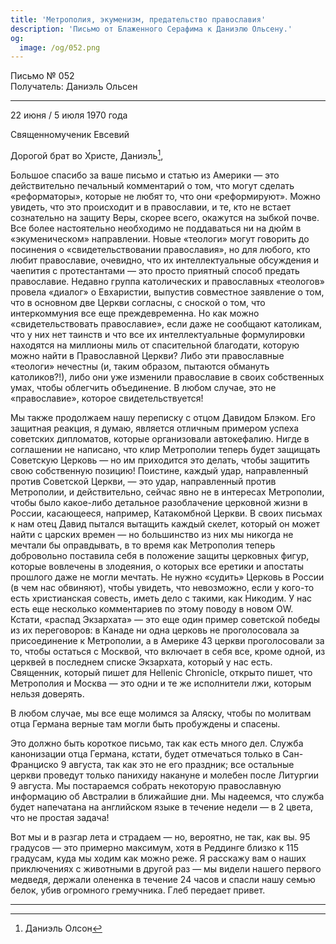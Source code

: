 ```yaml
---
title: 'Метрополия, экуменизм, предательство православия'
description: 'Письмо от Блаженного Серафима к Даниэлю Ольсену.'
og:
  image: /og/052.png
---
```


<div style={{textAlign:'right', fontFamily:'monospace'}}>Письмо № 052</div>
<div style={{textAlign:'left', fontFamily:'monospace'}}>Получатель: Даниэль Ольсен</div>

---

22 июня / 5 июля 1970 года

Священномученик Евсевий

Дорогой брат во Христе, Даниэль[^1],

Большое спасибо за ваше письмо и статью из Америки — это действительно печальный комментарий о том, что могут сделать «реформаторы», которые не любят то, что они «реформируют». Можно увидеть, что это происходит и в православии, и те, кто не встает сознательно на защиту Веры, скорее всего, окажутся на зыбкой почве. Все более настоятельно необходимо не поддаваться ни на дюйм в «экуменическом» направлении. Новые «теологи» могут говорить до посинения о «свидетельствовании православия», но для любого, кто любит православие, очевидно, что их интеллектуальные обсуждения и чаепития с протестантами — это просто приятный способ предать православие. Недавно группа католических и православных «теологов» провела «диалог» о Евхаристии, выпустив совместное заявление о том, что в основном две Церкви согласны, с сноской о том, что интеркоммуния все еще преждевременна. Но как можно «свидетельствовать православие», если даже не сообщают католикам, что у них нет таинств и что все их интеллектуальные формулировки находятся на миллионы миль от спасительной благодати, которую можно найти в Православной Церкви? Либо эти православные «теологи» нечестны (и, таким образом, пытаются обмануть католиков?!), либо они уже изменили православие в своих собственных умах, чтобы облегчить объединение. В любом случае, это не «православие», которое свидетельствуется!

Мы также продолжаем нашу переписку с отцом Давидом Блэком. Его защитная реакция, я думаю, является отличным примером успеха советских дипломатов, которые организовали автокефалию. Нигде в соглашении не написано, что клир Метрополии теперь будет защищать Советскую Церковь — но им приходится это делать, чтобы защитить свою собственную позицию! Поистине, каждый удар, направленный против Советской Церкви, — это удар, направленный против Метрополии, и действительно, сейчас явно не в интересах Метрополии, чтобы было какое-либо детальное разоблачение церковной жизни в России, касающееся, например, Катакомбной Церкви. В своих письмах к нам отец Давид пытался вытащить каждый скелет, который он может найти с царских времен — но большинство из них мы никогда не мечтали бы оправдывать, в то время как Метрополия теперь добровольно поставила себя в положение защиты церковных фигур, которые вовлечены в злодеяния, о которых все еретики и апостаты прошлого даже не могли мечтать. Не нужно «судить» Церковь в России (в чем нас обвиняют), чтобы увидеть, что невозможно, если у кого-то есть христианская совесть, иметь дело с такими, как Никодим. У нас есть еще несколько комментариев по этому поводу в новом OW. Кстати, «распад Экзархата» — это еще один пример советской победы из их переговоров: в Канаде ни одна церковь не проголосовала за присоединение к Метрополии, а в Америке 43 церкви проголосовали за то, чтобы остаться с Москвой, что включает в себя все, кроме одной, из церквей в последнем списке Экзархата, который у нас есть. Священник, который пишет для Hellenic Chronicle, открыто пишет, что Метрополия и Москва — это одни и те же исполнители лжи, которым нельзя доверять.

В любом случае, мы все еще молимся за Аляску, чтобы по молитвам отца Германа верные там могли быть пробуждены и спасены.

Это должно быть короткое письмо, так как есть много дел. Служба канонизации отца Германа, кстати, будет отмечаться только в Сан-Франциско 9 августа, так как это не его праздник; все остальные церкви проведут только панихиду накануне и молебен после Литургии 9 августа. Мы постараемся собрать некоторую православную информацию об Австралии в ближайшие дни. Мы надеемся, что служба будет напечатана на английском языке в течение недели — в 2 цвета, что не простая задача!

Вот мы и в разгар лета и страдаем — но, вероятно, не так, как вы. 95 градусов — это примерно максимум, хотя в Реддинге близко к 115 градусам, куда мы ходим как можно реже. Я расскажу вам о наших приключениях с животными в другой раз — мы видели нашего первого медведя, держали олененка в течение 24 часов и спасли нашу семью белок, убив огромного гремучника. Глеб передает привет.

---

[^1]: Даниэль Олсон

